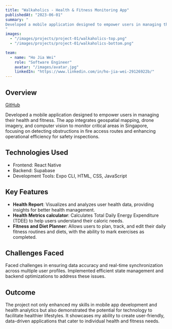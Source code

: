 ```yaml
---
title: "Walkaholics - Health & Fitness Monitoring App"
publishedAt: "2023-06-01"
summary: "
Developed a mobile application designed to empower users in managing their health and fitness. The app integrates geospatial mapping, drone imagery, and computer vision to monitor critical areas in Singapore, focusing on detecting obstructions in fire access routes and enhancing operational efficiency for safety inspections.
"
images:
  - "/images/projects/project-01/walkaholics-top.png"
  - "/images/projects/project-01/walkaholics-bottom.png"

team:
  - name: "Ho Jia Wei"
    role: "Software Engineer"
    avatar: "/images/avatar.jpg"
    linkedIn: "https://www.linkedin.com/in/ho-jia-wei-29126922b/"
---
```


## Overview

[GitHub](https://github.com/Walkaholics/team_5378)

Developed a mobile application designed to empower users in managing their health and fitness. The app integrates geospatial mapping, drone imagery, and computer vision to monitor critical areas in Singapore, focusing on detecting obstructions in fire access routes and enhancing operational efficiency for safety inspections.

## Technologies Used
- Frontend: React Native
- Backend: Supabase
- Development Tools: Expo CLI, HTML, CSS, JavaScript


## Key Features

- **Health Report**: Visualizes and analyzes user health data, providing insights for better health management.
- **Health Metrics calculator**: Calculates Total Daily Energy Expenditure (TDEE) to help users understand their caloric needs.
- **Fitness and Diet Planner**: Allows users to plan, track, and edit their daily fitness routines and diets, with the ability to mark exercises as completed.

## Challenges Faced

Faced challenges in ensuring data accuracy and real-time synchronization across multiple user profiles. Implemented efficient state management and backend optimizations to address these issues.

## Outcome

The project not only enhanced my skills in mobile app development and health analytics but also demonstrated the potential for technology to facilitate healthier lifestyles. It showcases my ability to create user-friendly, data-driven applications that cater to individual health and fitness needs.
